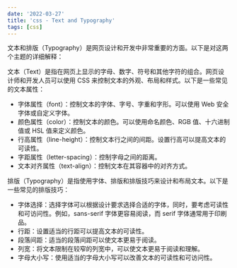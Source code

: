 ```yaml
---
date: '2022-03-27'
title: 'css - Text and Typography'
tags: [css]
---
```


文本和排版（Typography）是网页设计和开发中非常重要的方面。以下是对这两个主题的详细解释：

文本（Text）是指在网页上显示的字母、数字、符号和其他字符的组合。网页设计师和开发人员可以使用 CSS 来控制文本的外观、布局和样式。以下是一些常见的文本属性：

- 字体属性（font）：控制文本的字体、字号、字重和字形。可以使用 Web 安全字体或自定义字体。
- 颜色属性（color）：控制文本的颜色。可以使用命名颜色、RGB 值、十六进制值或 HSL 值来定义颜色。
- 行高属性（line-height）：控制文本行之间的间距。设置行高可以提高文本的可读性。
- 字距属性（letter-spacing）：控制字母之间的距离。
- 文本对齐属性（text-align）：控制文本在其容器中的对齐方式。

排版（Typography）是指使用字体、排版和排版技巧来设计和布局文本。以下是一些常见的排版技巧：

- 字体选择：选择字体可以根据设计要求选择合适的字体，同时，要考虑可读性和可访问性。例如，sans-serif 字体更容易阅读，而 serif 字体通常用于印刷品。
- 行距：设置适当的行距可以提高文本的可读性。
- 段落间距：适当的段落间距可以使文本更易于阅读。
- 列宽：将文本限制在较窄的列宽中，可以使文本更易于阅读和理解。
- 字母大小写：使用适当的字母大小写可以改善文本的可读性和可访问性。
